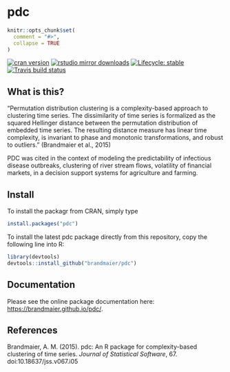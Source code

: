 pdc
==========

```r
knitr::opts_chunk$set(
  comment = "#>",
  collapse = TRUE
)
```

[![cran version](http://www.r-pkg.org/badges/version/pdc)](https://cran.r-project.org/package=pdc)
[![rstudio mirror downloads](http://cranlogs.r-pkg.org/badges/pdc)](https://github.com/metacran/cranlogs.app)
[![Lifecycle: stable](https://img.shields.io/badge/lifecycle-stable-brightgreen.svg)](https://www.tidyverse.org/lifecycle/#stable)
<!-- badges: start -->
[![Travis build status](https://travis-ci.com/brandmaier/pdc.svg?branch=master)](https://travis-ci.com/brandmaier/pdc)
  <!-- badges: end -->

## What is this?

"Permutation distribution clustering is a complexity-based approach to clustering time
series. The dissimilarity of time series is formalized as the squared Hellinger distance
between the permutation distribution of embedded time series. The resulting distance
measure has linear time complexity, is invariant to phase and monotonic transformations,
and robust to outliers." (Brandmaier et al., 2015)

PDC was cited in the context of modeling the predictability of infectious disease outbreaks, 
clustering of river stream flows, volatility of financial markets, in a decision support systems 
for agriculture and farming.

## Install

To install the packagr from CRAN, simply type

```r
install.packages("pdc")
```

To install the latest pdc package directly from this repository, copy the following line into R:

```r
library(devtools)
devtools::install_github("brandmaier/pdc")
```

## Documentation

Please see the online package documentation here: [https://brandmaier.github.io/pdc/](https://brandmaier.github.io/pdc/).

## References

Brandmaier, A. M. (2015). pdc: An R package for complexity-based clustering of time series. *Journal of Statistical Software*, 67. doi:10.18637/jss.v067.i05


